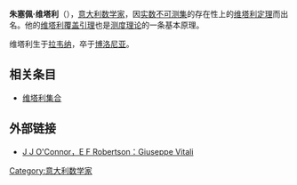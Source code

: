 '''朱塞佩·维塔利'''（{{bd|1875年|8月26日|1932年|2月29日||}}），[[意大利|意大利]][[数学家|数学家]]，因[[实数|实数]][[不可测集|不可测集]]的存在性上的[[维塔利集合|维塔利定理]]而出名。他的[[维塔利覆盖引理|维塔利覆盖引理]]也是[[测度|测度理论]]的一条基本原理。

维塔利生于[[拉韦纳|拉韦纳]]，卒于[[博洛尼亚|博洛尼亚]]。

== 相关条目 ==
* [[维塔利集合|维塔利集合]]

== 外部链接 ==
* {{En icon}}[http://www-history.mcs.st-andrews.ac.uk/Biographies/Vitali.html J J O'Connor，E F Robertson：Giuseppe Vitali] {{Wayback|url=http://www-history.mcs.st-andrews.ac.uk/Biographies/Vitali.html |date=20191003011542 }}

{{Authority control}}
{{mathematician-stub}}

[[Category:意大利数学家|Category:意大利数学家]]